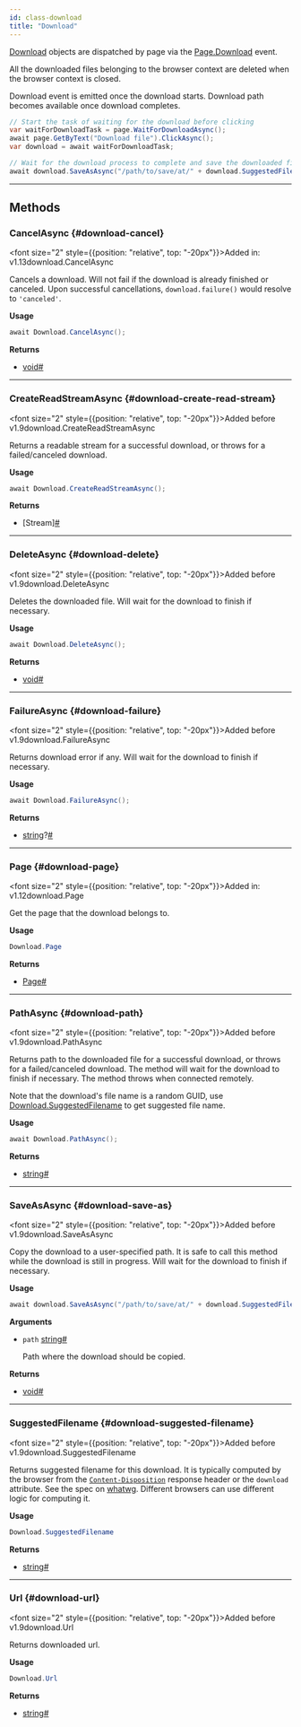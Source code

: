```yaml
---
id: class-download
title: "Download"
---
```



[Download] objects are dispatched by page via the [Page.Download](/api/class-page.mdx#page-event-download) event.

All the downloaded files belonging to the browser context are deleted when the browser context is closed.

Download event is emitted once the download starts. Download path becomes available once download completes.

```csharp
// Start the task of waiting for the download before clicking
var waitForDownloadTask = page.WaitForDownloadAsync();
await page.GetByText("Download file").ClickAsync();
var download = await waitForDownloadTask;

// Wait for the download process to complete and save the downloaded file somewhere
await download.SaveAsAsync("/path/to/save/at/" + download.SuggestedFilename);
```


---

## Methods

### CancelAsync {#download-cancel}

<font size="2" style={{position: "relative", top: "-20px"}}>Added in: v1.13</font><x-search>download.CancelAsync</x-search>

Cancels a download. Will not fail if the download is already finished or canceled. Upon successful cancellations, `download.failure()` would resolve to `'canceled'`.

**Usage**

```csharp
await Download.CancelAsync();
```

**Returns**
- [void]<a aria-hidden="true" tabIndex="-1" class="list-anchor-link" id="download-cancel-return"/><a href="#download-cancel-return" class="list-anchor">#</a>

---

### CreateReadStreamAsync {#download-create-read-stream}

<font size="2" style={{position: "relative", top: "-20px"}}>Added before v1.9</font><x-search>download.CreateReadStreamAsync</x-search>

Returns a readable stream for a successful download, or throws for a failed/canceled download.

**Usage**

```csharp
await Download.CreateReadStreamAsync();
```

**Returns**
- [Stream]<a aria-hidden="true" tabIndex="-1" class="list-anchor-link" id="download-create-read-stream-return"/><a href="#download-create-read-stream-return" class="list-anchor">#</a>

---

### DeleteAsync {#download-delete}

<font size="2" style={{position: "relative", top: "-20px"}}>Added before v1.9</font><x-search>download.DeleteAsync</x-search>

Deletes the downloaded file. Will wait for the download to finish if necessary.

**Usage**

```csharp
await Download.DeleteAsync();
```

**Returns**
- [void]<a aria-hidden="true" tabIndex="-1" class="list-anchor-link" id="download-delete-return"/><a href="#download-delete-return" class="list-anchor">#</a>

---

### FailureAsync {#download-failure}

<font size="2" style={{position: "relative", top: "-20px"}}>Added before v1.9</font><x-search>download.FailureAsync</x-search>

Returns download error if any. Will wait for the download to finish if necessary.

**Usage**

```csharp
await Download.FailureAsync();
```

**Returns**
- [string]?<a aria-hidden="true" tabIndex="-1" class="list-anchor-link" id="download-failure-return"/><a href="#download-failure-return" class="list-anchor">#</a>

---

### Page {#download-page}

<font size="2" style={{position: "relative", top: "-20px"}}>Added in: v1.12</font><x-search>download.Page</x-search>

Get the page that the download belongs to.

**Usage**

```csharp
Download.Page
```

**Returns**
- [Page]<a aria-hidden="true" tabIndex="-1" class="list-anchor-link" id="download-page-return"/><a href="#download-page-return" class="list-anchor">#</a>

---

### PathAsync {#download-path}

<font size="2" style={{position: "relative", top: "-20px"}}>Added before v1.9</font><x-search>download.PathAsync</x-search>

Returns path to the downloaded file for a successful download, or throws for a failed/canceled download. The method will wait for the download to finish if necessary. The method throws when connected remotely.

Note that the download's file name is a random GUID, use [Download.SuggestedFilename](/api/class-download.mdx#download-suggested-filename) to get suggested file name.

**Usage**

```csharp
await Download.PathAsync();
```

**Returns**
- [string]<a aria-hidden="true" tabIndex="-1" class="list-anchor-link" id="download-path-return"/><a href="#download-path-return" class="list-anchor">#</a>

---

### SaveAsAsync {#download-save-as}

<font size="2" style={{position: "relative", top: "-20px"}}>Added before v1.9</font><x-search>download.SaveAsAsync</x-search>

Copy the download to a user-specified path. It is safe to call this method while the download is still in progress. Will wait for the download to finish if necessary.

**Usage**

```csharp
await download.SaveAsAsync("/path/to/save/at/" + download.SuggestedFilename);
```

**Arguments**
- `path` [string]<a aria-hidden="true" tabIndex="-1" class="list-anchor-link" id="download-save-as-option-path"/><a href="#download-save-as-option-path" class="list-anchor">#</a>
  
  Path where the download should be copied.

**Returns**
- [void]<a aria-hidden="true" tabIndex="-1" class="list-anchor-link" id="download-save-as-return"/><a href="#download-save-as-return" class="list-anchor">#</a>

---

### SuggestedFilename {#download-suggested-filename}

<font size="2" style={{position: "relative", top: "-20px"}}>Added before v1.9</font><x-search>download.SuggestedFilename</x-search>

Returns suggested filename for this download. It is typically computed by the browser from the [`Content-Disposition`](https://developer.mozilla.org/en-US/docs/Web/HTTP/Headers/Content-Disposition) response header or the `download` attribute. See the spec on [whatwg](https://html.spec.whatwg.org/#downloading-resources). Different browsers can use different logic for computing it.

**Usage**

```csharp
Download.SuggestedFilename
```

**Returns**
- [string]<a aria-hidden="true" tabIndex="-1" class="list-anchor-link" id="download-suggested-filename-return"/><a href="#download-suggested-filename-return" class="list-anchor">#</a>

---

### Url {#download-url}

<font size="2" style={{position: "relative", top: "-20px"}}>Added before v1.9</font><x-search>download.Url</x-search>

Returns downloaded url.

**Usage**

```csharp
Download.Url
```

**Returns**
- [string]<a aria-hidden="true" tabIndex="-1" class="list-anchor-link" id="download-url-return"/><a href="#download-url-return" class="list-anchor">#</a>


[Accessibility]: /api/class-accessibility.mdx "Accessibility"
[APIRequest]: /api/class-apirequest.mdx "APIRequest"
[APIRequestContext]: /api/class-apirequestcontext.mdx "APIRequestContext"
[APIResponse]: /api/class-apiresponse.mdx "APIResponse"
[APIResponseAssertions]: /api/class-apiresponseassertions.mdx "APIResponseAssertions"
[Browser]: /api/class-browser.mdx "Browser"
[BrowserContext]: /api/class-browsercontext.mdx "BrowserContext"
[BrowserType]: /api/class-browsertype.mdx "BrowserType"
[CDPSession]: /api/class-cdpsession.mdx "CDPSession"
[CDPSessionEvent]: /api/class-cdpsessionevent.mdx "CDPSessionEvent"
[Clock]: /api/class-clock.mdx "Clock"
[ConsoleMessage]: /api/class-consolemessage.mdx "ConsoleMessage"
[Dialog]: /api/class-dialog.mdx "Dialog"
[Download]: /api/class-download.mdx "Download"
[ElementHandle]: /api/class-elementhandle.mdx "ElementHandle"
[FileChooser]: /api/class-filechooser.mdx "FileChooser"
[FormData]: /api/class-formdata.mdx "FormData"
[Frame]: /api/class-frame.mdx "Frame"
[FrameLocator]: /api/class-framelocator.mdx "FrameLocator"
[JSHandle]: /api/class-jshandle.mdx "JSHandle"
[Keyboard]: /api/class-keyboard.mdx "Keyboard"
[Locator]: /api/class-locator.mdx "Locator"
[LocatorAssertions]: /api/class-locatorassertions.mdx "LocatorAssertions"
[Mouse]: /api/class-mouse.mdx "Mouse"
[Page]: /api/class-page.mdx "Page"
[PageAssertions]: /api/class-pageassertions.mdx "PageAssertions"
[Playwright]: /api/class-playwright.mdx "Playwright"
[PlaywrightAssertions]: /api/class-playwrightassertions.mdx "PlaywrightAssertions"
[Request]: /api/class-request.mdx "Request"
[Response]: /api/class-response.mdx "Response"
[Route]: /api/class-route.mdx "Route"
[Selectors]: /api/class-selectors.mdx "Selectors"
[TimeoutError]: /api/class-timeouterror.mdx "TimeoutError"
[Touchscreen]: /api/class-touchscreen.mdx "Touchscreen"
[Tracing]: /api/class-tracing.mdx "Tracing"
[Video]: /api/class-video.mdx "Video"
[WebError]: /api/class-weberror.mdx "WebError"
[WebSocket]: /api/class-websocket.mdx "WebSocket"
[WebSocketFrame]: /api/class-websocketframe.mdx "WebSocketFrame"
[WebSocketRoute]: /api/class-websocketroute.mdx "WebSocketRoute"
[Worker]: /api/class-worker.mdx "Worker"
[Element]: https://developer.mozilla.org/en-US/docs/Web/API/element "Element"
[EvaluationArgument]: /evaluating.mdx#evaluation-argument "EvaluationArgument"
[Promise]: https://developer.mozilla.org/en-US/docs/Web/JavaScript/Reference/Global_Objects/Promise "Promise"
[iterator]: https://developer.mozilla.org/en-US/docs/Web/JavaScript/Reference/Iteration_protocols "Iterator"
[origin]: https://developer.mozilla.org/en-US/docs/Glossary/Origin "Origin"
[selector]: https://developer.mozilla.org/en-US/docs/Web/CSS/CSS_Selectors "selector"
[Serializable]: https://developer.mozilla.org/en-US/docs/Web/JavaScript/Reference/Global_Objects/JSON/stringify#Description "Serializable"
[UIEvent.detail]: https://developer.mozilla.org/en-US/docs/Web/API/UIEvent/detail "UIEvent.detail"
[UnixTime]: https://en.wikipedia.org/wiki/Unix_time "Unix Time"
[xpath]: https://developer.mozilla.org/en-US/docs/Web/XPath "xpath"

[bool]: https://docs.microsoft.com/en-us/dotnet/api/system.boolean "bool"
[Date]: https://learn.microsoft.com/en-us/dotnet/api/system.datetime "DateTime"
[double]: https://docs.microsoft.com/en-us/dotnet/api/system.double "double"
[byte]: https://docs.microsoft.com/en-us/dotnet/api/system.byte "byte"
[int]: https://docs.microsoft.com/en-us/dotnet/api/system.int32 "int"
[long]: https://docs.microsoft.com/en-us/dotnet/api/system.int64 "long"
[void]: https://docs.microsoft.com/en-us/dotnet/csharp/language-reference/builtin-types/void "void"
[string]: https://docs.microsoft.com/en-us/dotnet/api/system.string "string"
[URL]: https://nodejs.org/api/url.html "URL"
[Regex]: https://docs.microsoft.com/en-us/dotnet/api/system.text.regularexpressions.regex "Regex"

[Action]: https://docs.microsoft.com/en-us/dotnet/api/system.action-1 "Action"
[Func]: https://docs.microsoft.com/en-us/dotnet/api/system.func-2 "Func"
[IEnumerable]: https://docs.microsoft.com/en-us/dotnet/api/system.collections.ienumerable "IEnumerable"
[IDictionary]: https://docs.microsoft.com/en-us/dotnet/api/system.collections.idictionary "IDictionary"
[Task]: https://docs.microsoft.com/en-us/dotnet/api/system.threading.tasks.task?view=net-5.0 "Task"
[IReadOnlyDictionary]: https://docs.microsoft.com/en-us/dotnet/api/system.collections.generic.ireadonlydictionary-2 "IReadOnlyDictionary"
[JsonElement]: https://docs.microsoft.com/en-us/dotnet/api/system.text.json.jsonelement "JsonElement"

[all available image tags]: https://mcr.microsoft.com/en-us/product/playwright/dotnet/about "all available image tags"
[Microsoft Artifact Registry]: https://mcr.microsoft.com/en-us/product/playwright/dotnet/about "Microsoft Artifact Registry"
[Dockerfile.noble]: https://github.com/microsoft/playwright-dotnet/blob/main/utils/docker/Dockerfile.noble "Dockerfile.noble"
